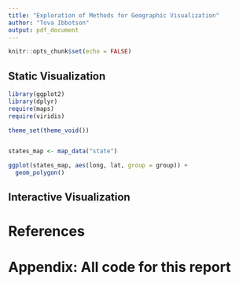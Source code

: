 ```yaml
---
title: "Exploration of Methods for Geographic Visualization"
author: "Tova Ibbotson"
output: pdf_document
---
```


```r
knitr::opts_chunk$set(echo = FALSE)
```

## Static Visualization
```r
library(ggplot2)
library(dplyr)
require(maps)
require(viridis)

theme_set(theme_void())

```

```r




```



```r
states_map <- map_data("state")

ggplot(states_map, aes(long, lat, group = group)) +
  geom_polygon()


```


## Interactive Visualization






\newpage
# References


# Appendix: All code for this report

```r

```